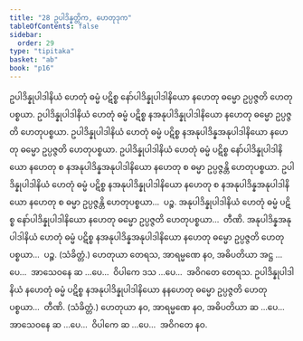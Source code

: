 ```yaml
---
title: "28 ဥပါဒိန္နတ္တိက, ဟေတုဒုက"
tableOfContents: false
sidebar:
  order: 29
type: "tipitaka"
basket: "ab"
book: "p16"
---
```



<DynamicBreadcrumb />

<Division number="69" book="p16" e="ch" v="40" p="267">

<Paragraph number="185" book="p16">
ဥပါဒိန္နုပါဒါနိယံ ဟေတုံ ဓမ္မံ ပဋိစ္စ နော်ပါဒိန္နုပါဒါနိယော နဟေတု ဓမ္မော ဥပ္ပဇ္ဇတိ ဟေတုပစ္စယာ. ဥပါဒိန္နုပါဒါနိယံ ဟေတုံ ဓမ္မံ ပဋိစ္စ နအနုပါဒိန္နုပါဒါနိယော နဟေတု ဓမ္မော ဥပ္ပဇ္ဇတိ ဟေတုပစ္စယာ. ဥပါဒိန္နုပါဒါနိယံ ဟေတုံ ဓမ္မံ ပဋိစ္စ နအနုပါဒိန္နအနုပါဒါနိယော နဟေတု ဓမ္မော ဥပ္ပဇ္ဇတိ ဟေတုပစ္စယာ. ဥပါဒိန္နုပါဒါနိယံ ဟေတုံ ဓမ္မံ ပဋိစ္စ နော်ပါဒိန္နုပါဒါနိယော နဟေတု စ နအနုပါဒိန္နအနုပါဒါနိယော နဟေတု စ ဓမ္မာ ဥပ္ပဇ္ဇန္တိ ဟေတုပစ္စယာ. ဥပါဒိန္နုပါဒါနိယံ ဟေတုံ ဓမ္မံ ပဋိစ္စ နအနုပါဒိန္နုပါဒါနိယော နဟေတု စ နအနုပါဒိန္နအနုပါဒါနိယော နဟေတု စ ဓမ္မာ ဥပ္ပဇ္ဇန္တိ ဟေတုပစ္စယာ…  ပဉ္စ.
</Paragraph>

<Paragraph number="186" book="p16">
အနုပါဒိန္နုပါဒါနိယံ ဟေတုံ ဓမ္မံ ပဋိစ္စ နော်ပါဒိန္နုပါဒါနိယော နဟေတု ဓမ္မော ဥပ္ပဇ္ဇတိ ဟေတုပစ္စယာ…  တီဏိ.
</Paragraph>

<Paragraph number="187" book="p16">
အနုပါဒိန္နအနုပါဒါနိယံ ဟေတုံ ဓမ္မံ ပဋိစ္စ နအနုပါဒိန္နအနုပါဒါနိယော နဟေတု ဓမ္မော ဥပ္ပဇ္ဇတိ ဟေတုပစ္စယာ…  ပဉ္စ. (သံခိတ္တံ.)
</Paragraph>

<Paragraph number="188" book="p16">
ဟေတုယာ တေရသ, အာရမ္မဏေ နဝ, အဓိပတိယာ အဋ္ဌ …ပေ…  အာသေဝနေ ဆ …ပေ…  ဝိပါကေ ဒသ …ပေ…  အဝိဂတေ တေရသ.
</Paragraph>

</Division>
<Division number="70" book="p16" e="ch" v="40" p="268">

<Paragraph number="189" book="p16">
ဥပါဒိန္နုပါဒါနိယံ နဟေတုံ ဓမ္မံ ပဋိစ္စ နအနုပါဒိန္နုပါဒါနိယော နနဟေတု ဓမ္မော ဥပ္ပဇ္ဇတိ ဟေတုပစ္စယာ…  တီဏိ. (သံခိတ္တံ.)
</Paragraph>

<Paragraph number="190" book="p16">
ဟေတုယာ နဝ, အာရမ္မဏေ နဝ, အဓိပတိယာ ဆ …ပေ…  အာသေဝနေ ဆ …ပေ…  ဝိပါကေ ဆ …ပေ…  အဝိဂတေ နဝ.
</Paragraph>
</Division>